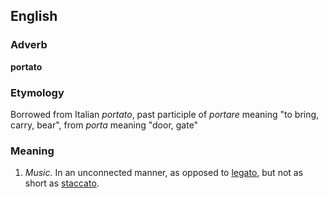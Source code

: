 ==English==

===Adverb===
'''portato'''

===Etymology===
Borrowed from Italian ''portato'', past participle of ''portare'' meaning "to bring, carry, bear", from ''porta'' meaning "door, gate"

===Meaning===
#''Music.'' In an unconnected manner, as opposed to [[legato]], but not as short as [[staccato]].